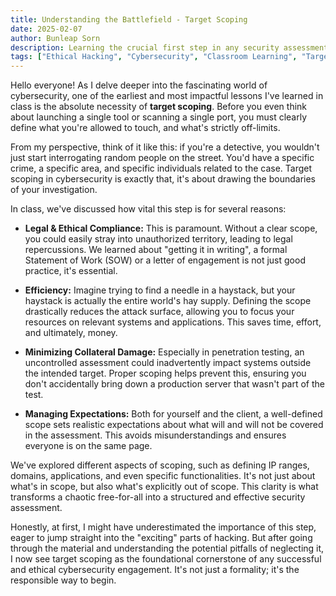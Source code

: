 ```yaml
---
title: Understanding the Battlefield - Target Scoping 
date: 2025-02-07 
author: Bunleap Sorn
description: Learning the crucial first step in any security assessment - defining the scope of your target. 
tags: ["Ethical Hacking", "Cybersecurity", "Classroom Learning", "Target Scoping"]
---
```


Hello everyone! As I delve deeper into the fascinating world of cybersecurity, one of the earliest and most impactful lessons I've learned in class is the absolute necessity of **target scoping**. Before you even think about launching a single tool or scanning a single port, you must clearly define what you're allowed to touch, and what's strictly off-limits.

From my perspective, think of it like this: if you're a detective, you wouldn't just start interrogating random people on the street. You'd have a specific crime, a specific area, and specific individuals related to the case. Target scoping in cybersecurity is exactly that, it's about drawing the boundaries of your investigation.

In class, we've discussed how vital this step is for several reasons:
 
- **Legal & Ethical Compliance:** This is paramount. Without a clear scope, you could easily stray into unauthorized territory, leading to legal repercussions. We learned about "getting it in writing", a formal Statement of Work (SOW) or a letter of engagement is not just good practice, it's essential.

- **Efficiency:** Imagine trying to find a needle in a haystack, but your haystack is actually the entire world's hay supply. Defining the scope drastically reduces the attack surface, allowing you to focus your resources on relevant systems and applications. This saves time, effort, and ultimately, money.

- **Minimizing Collateral Damage:** Especially in penetration testing, an uncontrolled assessment could inadvertently impact systems outside the intended target. Proper scoping helps prevent this, ensuring you don't accidentally bring down a production server that wasn't part of the test.

- **Managing Expectations:** Both for yourself and the client, a well-defined scope sets realistic expectations about what will and will not be covered in the assessment. This avoids misunderstandings and ensures everyone is on the same page.

We've explored different aspects of scoping, such as defining IP ranges, domains, applications, and even specific functionalities. It's not just about what's in scope, but also what's explicitly out of scope. This clarity is what transforms a chaotic free-for-all into a structured and effective security assessment.

Honestly, at first, I might have underestimated the importance of this step, eager to jump straight into the "exciting" parts of hacking. But after going through the material and understanding the potential pitfalls of neglecting it, I now see target scoping as the foundational cornerstone of any successful and ethical cybersecurity engagement. It's not just a formality; it's the responsible way to begin.
